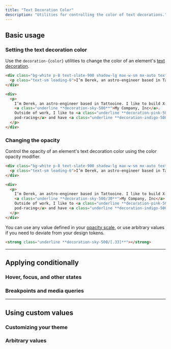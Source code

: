```yaml
---
title: "Text Decoration Color"
description: "Utilities for controlling the color of text decorations."
---
```




## Basic usage

### Setting the text decoration color

Use the `decoration-{color}` utilities to change the color of an element's [text decoration](/docs/text-decoration).

```html {{ mode: 'example', p: 'none' }}
<div class="bg-white p-8 text-slate-900 shadow-lg max-w-sm mx-auto text-sm leading-6 sm:text-base sm:leading-7 dark:bg-slate-800 dark:text-slate-400">
  <p class="text-sm leading-6">I’m Derek, an astro-engineer based in Tattooine. I like to build X-Wings at <a href="#" class="font-bold underline decoration-sky-500 decoration-2 dark:text-slate-200">My Company, Inc</a>. Outside of work, I like to <a href="#" class="font-bold underline decoration-pink-500 decoration-2 dark:text-slate-200">watch pod-racing</a> and have <a href="#" class="font-bold underline decoration-indigo-500 decoration-2 dark:text-slate-200">light-saber</a> fights.</p>
</div>
```

```html
<div>
  <p>
    I’m Derek, an astro-engineer based in Tattooine. I like to build X-Wings at
    <a class="underline **decoration-sky-500**">My Company, Inc</a>.
    Outside of work, I like to <a class="underline **decoration-pink-500**">watch
    pod-racing</a> and have <a class="underline **decoration-indigo-500**">light-saber</a> fights.
  </p>
</div>
```

### Changing the opacity

Control the opacity of an element's text decoration color using the color opacity modifier.

```html {{ mode: 'example', p: 'none' }}
<div class="bg-white p-8 text-slate-900 shadow-lg max-w-sm mx-auto text-sm leading-6 sm:text-base sm:leading-7 dark:bg-slate-800 dark:text-slate-400">
  <p class="text-sm leading-6">I’m Derek, an astro-engineer based in Tattooine. I like to build X-Wings at <a href="#" class="font-bold underline decoration-sky-500/30 decoration-2 dark:text-slate-200">My Company, Inc</a>. Outside of work, I like to <a href="#" class="font-bold underline decoration-pink-500/30 decoration-2 dark:text-slate-200">watch pod-racing</a> and have <a href="#" class="font-bold underline decoration-indigo-500/30 decoration-2 dark:text-slate-200">light-saber</a> fights.</p>
</div>
```

```html
<div>
  <p>
    I’m Derek, an astro-engineer based in Tattooine. I like to build X-Wings at
    <a class="underline **decoration-sky-500/30**">My Company, Inc</a>.
    Outside of work, I like to <a class="underline **decoration-pink-500/30**">watch
    pod-racing</a> and have <a class="underline **decoration-indigo-500/30**">light-saber</a> fights.
  </p>
</div>
```

You can use any value defined in your [opacity scale](/docs/opacity), or use arbitrary values if you need to deviate from your design tokens.

```html
<strong class="underline **decoration-sky-500/[.33]**"></strong>
```

---

## <Heading ignore>Applying conditionally</Heading>

### <Heading ignore>Hover, focus, and other states</Heading>

<HoverFocusAndOtherStates defaultClass="underline decoration-sky-600" featuredClass="decoration-blue-400" element="p" />

### <Heading ignore>Breakpoints and media queries</Heading>

<BreakpointsAndMediaQueries defaultClass="underline decoration-sky-600" featuredClass="decoration-blue-400" element="p" />

---

## Using custom values

### Customizing your theme

<CustomizePluginColors name="text decoration" configKey="textDecorationColor" />

### Arbitrary values

<ArbitraryValues property="text-decoration-color" featuredClass="decoration-[#50d71e]" element="p" />
